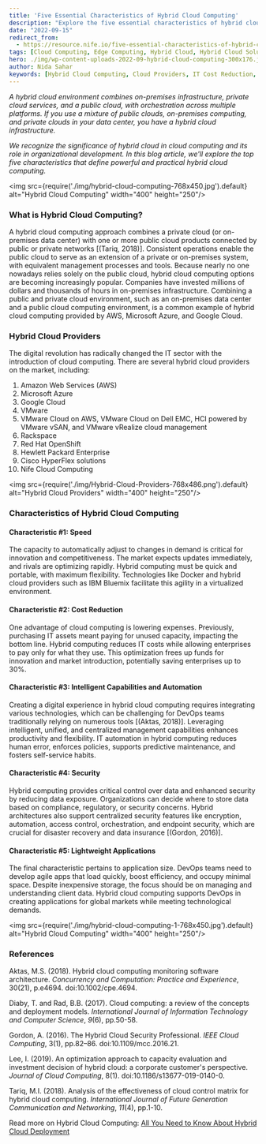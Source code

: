 ```yaml
---
title: 'Five Essential Characteristics of Hybrid Cloud Computing'
description: "Explore the five essential characteristics of hybrid cloud computing that define its effectiveness and role in modern IT infrastructure. Learn about speed, cost reduction, intelligent capabilities, security, and lightweight applications."
date: "2022-09-15"
redirect_from: 
  - https://resource.nife.io/five-essential-characteristics-of-hybrid-cloud-computing/
tags: [Cloud Computing, Edge Computing, Hybrid Cloud, Hybrid Cloud Solutions, Intelligent Edge]
hero: ./img/wp-content-uploads-2022-09-hybrid-cloud-computing-300x176.jpg
author: Nida Sahar
keywords: [Hybrid Cloud Computing, Cloud Providers, IT Cost Reduction, Cloud Security, Intelligent Automation]
---
```


_A hybrid cloud environment combines on-premises infrastructure, private cloud services, and a public cloud, with orchestration across multiple platforms. If you use a mixture of public clouds, on-premises computing, and private clouds in your data center, you have a hybrid cloud infrastructure._

_We recognize the significance of hybrid cloud in cloud computing and its role in organizational development. In this blog article, we'll explore the top five characteristics that define powerful and practical hybrid cloud computing._

<img src={require('./img/hybrid-cloud-computing-768x450.jpg').default} alt="Hybrid Cloud Computing" width="400" height="250"/>
<br/>



### What is Hybrid Cloud Computing?

A hybrid cloud computing approach combines a private cloud (or on-premises data center) with one or more public cloud products connected by public or private networks [(Tariq, 2018)]. Consistent operations enable the public cloud to serve as an extension of a private or on-premises system, with equivalent management processes and tools. Because nearly no one nowadays relies solely on the public cloud, hybrid cloud computing options are becoming increasingly popular. Companies have invested millions of dollars and thousands of hours in on-premises infrastructure. Combining a public and private cloud environment, such as an on-premises data center and a public cloud computing environment, is a common example of hybrid cloud computing provided by AWS, Microsoft Azure, and Google Cloud.

### Hybrid Cloud Providers

The digital revolution has radically changed the IT sector with the introduction of cloud computing. There are several hybrid cloud providers on the market, including:

1. Amazon Web Services (AWS)
2. Microsoft Azure
3. Google Cloud
4. VMware
5. VMware Cloud on AWS, VMware Cloud on Dell EMC, HCI powered by VMware vSAN, and VMware vRealize cloud management
6. Rackspace
7. Red Hat OpenShift
8. Hewlett Packard Enterprise
9. Cisco HyperFlex solutions
10. Nife Cloud Computing

<img src={require('./img/Hybrid-Cloud-Providers-768x486.png').default} alt="Hybrid Cloud Providers" width="400" height="250"/>
<br/>



### Characteristics of Hybrid Cloud Computing

#### Characteristic #1: Speed

The capacity to automatically adjust to changes in demand is critical for innovation and competitiveness. The market expects updates immediately, and rivals are optimizing rapidly. Hybrid computing must be quick and portable, with maximum flexibility. Technologies like Docker and hybrid cloud providers such as IBM Bluemix facilitate this agility in a virtualized environment.

#### Characteristic #2: Cost Reduction

One advantage of cloud computing is lowering expenses. Previously, purchasing IT assets meant paying for unused capacity, impacting the bottom line. Hybrid computing reduces IT costs while allowing enterprises to pay only for what they use. This optimization frees up funds for innovation and market introduction, potentially saving enterprises up to 30%.

#### Characteristic #3: Intelligent Capabilities and Automation

Creating a digital experience in hybrid cloud computing requires integrating various technologies, which can be challenging for DevOps teams traditionally relying on numerous tools [(Aktas, 2018)]. Leveraging intelligent, unified, and centralized management capabilities enhances productivity and flexibility. IT automation in hybrid computing reduces human error, enforces policies, supports predictive maintenance, and fosters self-service habits.

#### Characteristic #4: Security

Hybrid computing provides critical control over data and enhanced security by reducing data exposure. Organizations can decide where to store data based on compliance, regulatory, or security concerns. Hybrid architectures also support centralized security features like encryption, automation, access control, orchestration, and endpoint security, which are crucial for disaster recovery and data insurance [(Gordon, 2016)].

#### Characteristic #5: Lightweight Applications

The final characteristic pertains to application size. DevOps teams need to develop agile apps that load quickly, boost efficiency, and occupy minimal space. Despite inexpensive storage, the focus should be on managing and understanding client data. Hybrid cloud computing supports DevOps in creating applications for global markets while meeting technological demands.

<img src={require('./img/hybrid-cloud-computing-1-768x450.jpg').default} alt="Hybrid Cloud Computing" width="400" height="250"/>
<br/>



### References

Aktas, M.S. (2018). Hybrid cloud computing monitoring software architecture. _Concurrency and Computation: Practice and Experience_, 30(21), p.e4694. doi:10.1002/cpe.4694.

Diaby, T. and Rad, B.B. (2017). Cloud computing: a review of the concepts and deployment models. _International Journal of Information Technology and Computer Science_, _9_(6), pp.50-58.

Gordon, A. (2016). The Hybrid Cloud Security Professional. _IEEE Cloud Computing_, 3(1), pp.82–86. doi:10.1109/mcc.2016.21.

Lee, I. (2019). An optimization approach to capacity evaluation and investment decision of hybrid cloud: a corporate customer's perspective. _Journal of Cloud Computing_, 8(1). doi:10.1186/s13677-019-0140-0.

Tariq, M.I. (2018). Analysis of the effectiveness of cloud control matrix for hybrid cloud computing. _International Journal of Future Generation Communication and Networking_, _11_(4), pp.1-10.

Read more on Hybrid Cloud Computing: [All You Need to Know About Hybrid Cloud Deployment](/blog/hybrid-cloud-deployment/)
